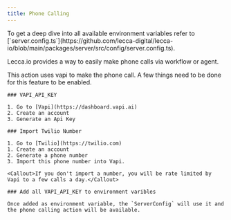 ```yaml
---
title: Phone Calling
---
```


<Callout>
  To get a deep dive into all available environment variables refer to
  [`server.config.ts`](https://github.com/lecca-digital/lecca-io/blob/main/packages/server/src/config/server.config.ts).
</Callout>

Lecca.io provides a way to easily make phone calls via workflow or agent.

This action uses vapi to make the phone call. A few things need to be done for this feature to be enabled.

<Steps>
<Step>

    ### VAPI_API_KEY

    1. Go to [Vapi](https://dashboard.vapi.ai)
    2. Create an account
    3. Generate an Api Key

</Step>

<Step>

    ### Import Twilio Number

    1. Go to [Twilio](https://twilio.com)
    1. Create an account
    2. Generate a phone number
    3. Import this phone number into Vapi.

    <Callout>If you don't import a number, you will be rate limited by Vapi to a few calls a day.</Callout>

</Step>

<Step>

    ### Add all VAPI_API_KEY to environment varibles

    Once added as environment variable, the `ServerConfig` will use it and the phone calling action will be available.

</Step>

</Steps>

